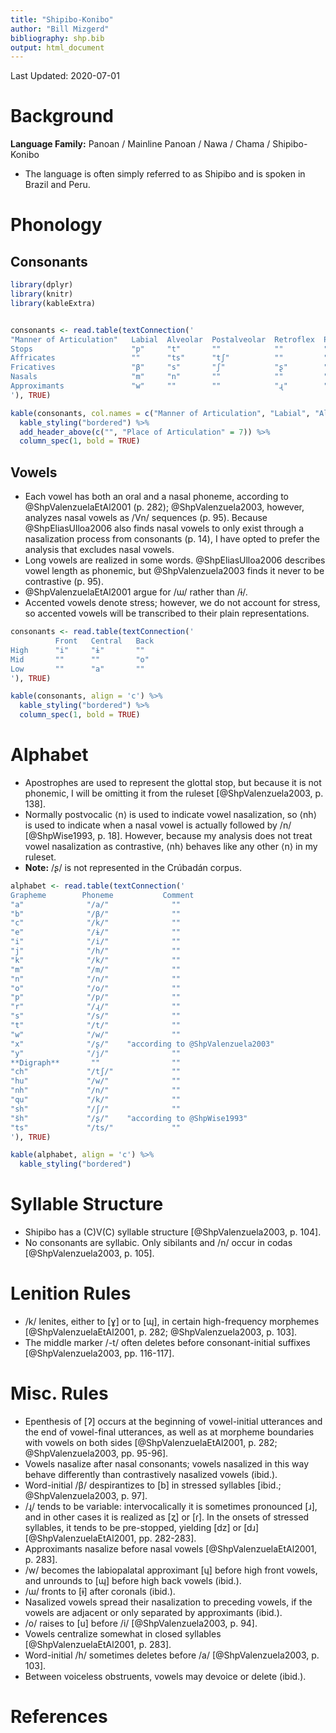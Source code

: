 ```yaml
---
title: "Shipibo-Konibo"
author: "Bill Mizgerd"
bibliography: shp.bib
output: html_document
---
```


Last Updated: 2020-07-01

# Background

**Language Family:** Panoan / Mainline Panoan / Nawa / Chama / Shipibo-Konibo

* The language is often simply referred to as Shipibo and is spoken in Brazil and Peru.

# Phonology

## Consonants

```r

library(dplyr)
library(knitr)
library(kableExtra)


consonants <- read.table(textConnection('
"Manner of Articulation"   Labial  Alveolar  Postalveolar  Retroflex  Palatal  Velar   Glottal
Stops                      "p"     "t"       ""            ""         ""       "k"     ""
Affricates                 ""      "ts"      "tʃ"          ""         ""       ""      ""
Fricatives                 "β"     "s"       "ʃ"           "ʂ"        ""       ""      "h"
Nasals                     "m"     "n"       ""            ""         ""       ""      ""
Approximants               "w"     ""        ""            "ɻ"        "j"      ""      ""
'), TRUE)

kable(consonants, col.names = c("Manner of Articulation", "Labial", "Alveolar", "Postalveolar", "Retroflex", "Palatal", "Velar", "Glottal"), align = 'c') %>%
  kable_styling("bordered") %>%
  add_header_above(c("", "Place of Articulation" = 7)) %>%
  column_spec(1, bold = TRUE)
```

## Vowels

* Each vowel has both an oral and a nasal phoneme, according to @ShpValenzuelaEtAl2001 (p. 282); @ShpValenzuela2003, however, analyzes nasal vowels as /Vn/ sequences (p. 95). Because @ShpEliasUlloa2006 also finds nasal vowels to only exist through a nasalization process from consonants (p. 14), I have opted to prefer the analysis that excludes nasal vowels.
* Long vowels are realized in some words. @ShpEliasUlloa2006 describes vowel length as phonemic, but @ShpValenzuela2003 finds it never to be contrastive (p. 95).
* @ShpValenzuelaEtAl2001 argue for /ɯ/ rather than /ɨ/.
* Accented vowels denote stress; however, we do not account for stress, so accented vowels will be transcribed to their plain representations.

```r
consonants <- read.table(textConnection('
          Front   Central   Back
High      "i"     "ɨ"       ""
Mid       ""      ""        "o"
Low       ""      "a"       ""
'), TRUE)

kable(consonants, align = 'c') %>%
  kable_styling("bordered") %>%
  column_spec(1, bold = TRUE)
```

# Alphabet

* Apostrophes are used to represent the glottal stop, but because it is not phonemic, I will be omitting it from the ruleset [@ShpValenzuela2003, p. 138].
* Normally postvocalic ⟨n⟩ is used to indicate vowel nasalization, so ⟨nh⟩ is used to indicate when a nasal vowel is actually followed by /n/ [@ShpWise1993, p. 18]. However, because my analysis does not treat vowel nasalization as contrastive, ⟨nh⟩ behaves like any other ⟨n⟩ in my ruleset.
* **Note:** /ʂ/ is not represented in the Crúbadán corpus.

```r

alphabet <- read.table(textConnection('
Grapheme        Phoneme           Comment
"a"              "/a/"              ""
"b"              "/β/"              ""
"c"              "/k/"              ""
"e"              "/ɨ/"              ""
"i"              "/i/"              ""
"j"              "/h/"              ""
"k"              "/k/"              ""
"m"              "/m/"              ""
"n"              "/n/"              ""
"o"              "/o/"              ""
"p"              "/p/"              ""
"r"              "/ɻ/"              ""
"s"              "/s/"              ""
"t"              "/t/"              ""
"w"              "/w/"              ""
"x"              "/ʂ/"    "according to @ShpValenzuela2003"  
"y"              "/j/"              ""
**Digraph**       ""                ""
"ch"             "/tʃ/"             ""
"hu"             "/w/"              ""
"nh"             "/n/"              ""
"qu"             "/k/"              ""
"sh"             "/ʃ/"              ""
"s̈h"             "/ʂ/"    "according to @ShpWise1993"
"ts"             "/ts/"             ""
'), TRUE)

kable(alphabet, align = 'c') %>%
  kable_styling("bordered")
```

# Syllable Structure

* Shipibo has a (C)V(C) syllable structure [@ShpValenzuela2003, p. 104].
* No consonants are syllabic. Only sibilants and /n/ occur in codas [@ShpValenzuela2003, p. 105].

# Lenition Rules

* /k/ lenites, either to [ɣ] or to [ɰ], in certain high-frequency morphemes [@ShpValenzuelaEtAl2001, p. 282; @ShpValenzuela2003, p. 103].
* The middle marker /-t/ often deletes before consonant-initial suffixes [@ShpValenzuela2003, pp. 116-117].

# Misc. Rules

* Epenthesis of [ʔ] occurs at the beginning of vowel-initial utterances and the end of vowel-final utterances, as well as at morpheme boundaries with vowels on both sides [@ShpValenzuelaEtAl2001, p. 282; @ShpValenzuela2003, pp. 95-96].
* Vowels nasalize after nasal consonants; vowels nasalized in this way behave differently than contrastively nasalized vowels (ibid.).
* Word-initial /β/ despirantizes to [b] in stressed syllables [ibid.; @ShpValenzuela2003, p. 97].
* /ɻ/ tends to be variable: intervocalically it is sometimes pronounced [ɹ], and in other cases it is realized as [ʐ] or [ɾ]. In the onsets of stressed syllables, it tends to be pre-stopped, yielding [dz] or [dɹ] [@ShpValenzuelaEtAl2001, pp. 282-283].
* Approximants nasalize before nasal vowels [@ShpValenzuelaEtAl2001, p. 283].
* /w/ becomes the labiopalatal approximant [ɥ] before high front vowels, and unrounds to [ɰ] before high back vowels (ibid.).
* /ɯ/ fronts to [ɨ] after coronals (ibid.).
* Nasalized vowels spread their nasalization to preceding vowels, if the vowels are adjacent or only separated by approximants (ibid.).
* /o/ raises to [u] before /i/ [@ShpValenzuela2003, p. 94].
* Vowels centralize somewhat in closed syllables [@ShpValenzuelaEtAl2001, p. 283].
* Word-initial /h/ sometimes deletes before /a/ [@ShpValenzuela2003, p. 103].
* Between voiceless obstruents, vowels may devoice or delete (ibid.).

# References
